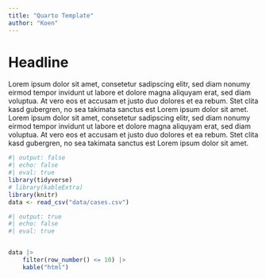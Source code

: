 ```yaml
---
title: "Quarto Template"
author: "Koen"
---
```


# Headline 
Lorem ipsum dolor sit amet, consetetur sadipscing elitr, sed diam nonumy eirmod tempor invidunt ut labore et dolore magna aliquyam erat, sed diam voluptua. At vero eos et accusam et justo duo dolores et ea rebum. Stet clita kasd gubergren, no sea takimata sanctus est Lorem ipsum dolor sit amet. Lorem ipsum dolor sit amet, consetetur sadipscing elitr, sed diam nonumy eirmod tempor invidunt ut labore et dolore magna aliquyam erat, sed diam voluptua. At vero eos et accusam et justo duo dolores et ea rebum. Stet clita kasd gubergren, no sea takimata sanctus est Lorem ipsum dolor sit amet.

```r
#| output: false
#| echo: false
#| eval: true
library(tidyverse)
# library(kableExtra)
library(knitr)
data <- read_csv("data/cases.csv")
```

```r
#| output: true
#| echo: false
#| eval: true


data |>
    filter(row_number() <= 10) |>
    kable("html")
```